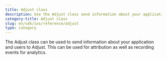 ```yaml
---
title: Adjust class
description: Use the Adjust class send information about your application and users to Adjust
category-title: Adjust class
slug: en/sdk/ios/reference/adjust
type: category
---
```


The Adjust class can be used to send information about your application and users to Adjust. This can be used for attribution as well as recording events for analytics.
